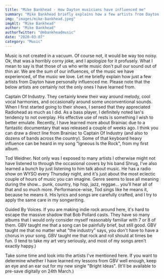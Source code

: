 ```yaml
---
title: "Mike Bankhead - How Dayton musicians have influenced me"
summary: "Mike Bankhead briefly explains how a few artists from Dayton have personally influenced him"
img: "images/mike-bankhead.jpeg"
imgAlt: "Mike Bankhead"
author: "Mike Bankhead"
authorTwitter: "@mbankheadmusic"
date: "2020-03-07"
category: "Music"
---
```

Music is not created in a vacuum. Of course not, it would be way too noisy. Ok, that was a horribly corny joke, and I apologize for it profusely. What I mean to say is that those of us who write music don't pull our sound out of thin air. We are the sum of our influences, of the music we have experienced, of the music we love. Let me briefly explain how just a few artists from Dayton have personally influenced me. Please note that the below artists are certainly not the only ones I have learned from.

Captain Of Industry. They certainly knew their way around melody, cool vocal harmonies, and occasionally around some unconventional sounds. When I first started going to their shows, I sensed that they appreciated Radiohead as much as I did. As a bass player, I definitely noted Ian's tendency to not overplay. His effective use of rests is something I wish to better emulate. Recently, I have learned more about Brainiac due to a fantastic documentary that was released a couple of weeks ago. I think you can draw a direct line from Brainiac to Captain Of Industry (and also to dozens of bands across the country). Some of that keyboard heavy influence can be heard in my song "Igneous Is the Rock", from my first album.

Tod Weidner. Not only was I exposed to many artists I otherwise might not have listened to through the occasional covers by his band Shrug, I've also learned a bunch by just listening to him talk about music. He has a radio show on WYSO every Thursday night, and it's just about the most eclectic couple of hours of music you can imagine. Genre seems to lose all meaning during the show... punk, country, hip hop, jazz, reggae... you'll hear all of that and so much more. Performance-wise, Tod sings like he means it, because he means it. His lyrics and songs are carefully crafted, and I try to apply the same care in my songwriting.

Guided By Voices. If you are making indie rock around here, it's hard to escape the massive shadow that Bob Pollard casts. They have so many albums that I would only consider myself reasonably familiar with 7 or 8 of them. GBV taught me that a song can be painfully brief, but still good. GBV taught me that no matter what "the industry" says, you don't have to have a chorus in your song. GBV taught me that rock and roll should at times be fun. (I tend to take my art very seriously, and most of my songs aren't exactly happy.)

Take some time and look into the artists I've mentioned here. If you want to determine whether I have learned my lessons from GBV well enough, keep an eye and an ear out for my new single "Bright Ideas". (It'll be available to pre-save digitally on 24th March.)
